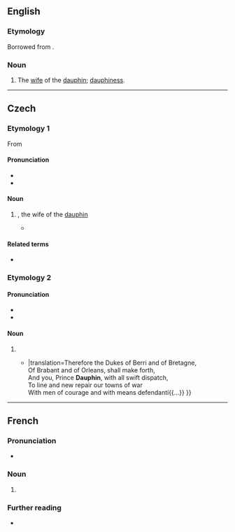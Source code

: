 {{also|Dauphiné}}
==English==

===Etymology===
Borrowed from {{bor|en|fr|dauphine}}.

===Noun===
{{en-noun}}

# The [[wife]] of the [[dauphin]]; [[dauphiness]].

{{Webster 1913}}

----

==Czech==

===Etymology 1===
From {{bor|cs|fr|dauphine}}

====Pronunciation====
* {{cs-IPA|dofin}}
* {{hyphenation|dau|phine|lang=cs}}

====Noun====
{{cs-noun|g=m-an}}  {{lb|cs|indeclinable}}

# {{l|en|dauphine}}, the wife of the [[dauphin]]
#* {{quote-journal|author=|coauthors=|title=Trůn a popraviště|journal=Světozor|url=https://books.google.cz/books?id=vpQxAQAAMAAJ&q=%22dauphine%222|year=1909|volume=35|issue=|page=1203 |passage= Starý král, všemocný Ludvík XV., pozvedl ji, jak před ním poklekla, objal a políbil jako otec – vkládaje ji do náruče svému vnukovi, s nímž měla sdíleti osudy života i trůnu… А celá Paříž byla u vytržení nad krásou a něžností mladistvé '''dauphine'''. |translation=The old king, almighty Louis XV, raised her as she kneeled down in front of him, hugged her and kissed her like her father – passing her into the arms of his grandson, with whom she was supposed to share the fate of his life and throne… And the whole Paris was excited of the beauty and tenderness of the young '''dauphine'''.}}

====Related terms====
* {{l|cs|dauphin}}

{{C|cs|People|Female family members|Monarchy|Titles|Female}}

===Etymology 2===
====Pronunciation====
* {{cs-IPA|doféne}}
* {{hyphenation|dau|phi|ne|lang=cs}}

====Noun====
{{head|cs|noun form}}
# {{inflection of|dauphin||voc|s|lang=cs}}
#* {{quote-book|year=1858 |author=Josef Čejka |title=Král Jindřich V. |page= |publisher= |location= |url=https://books.google.cz/books?id=r1koAAAAYAAJ&pg=RA1-PA30&dq=%22dauphine%22#v=onepage&q=%22dauphine%22&f=false |original=The Life of Henry the Fifth |by={{w|William Shakespeare}} |passage=Pročež vojvoda Berry, a Bretagne'ský,<br/>Brabantský, Orleanský, ať se zdvihnou,<br/>též vy, '''dauphine''' princi, v rychlém spěchu<br/>osaďte a ozbrojte pevná města<br/>i lidem udatným, i vším co chrání{{...}} |translation=Therefore the Dukes of Berri and of Bretagne,<br/>Of Brabant and of Orleans, shall make forth,<br/>And you, Prince '''Dauphin''', with all swift dispatch,<br/>To line and new repair our towns of war<br/>With men of courage and with means defendantí{{...}} }}

----

==French==

===Pronunciation===
* {{IPA|/dɔfin/|lang=fr}}

===Noun===
{{fr-noun|f}}

# {{feminine noun of|dauphin|lang=fr}}

===Further reading===
* {{R:TLFi}}